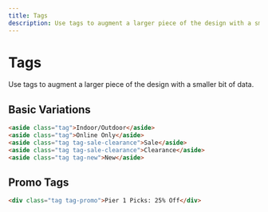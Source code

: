 ```yaml
---
title: Tags
description: Use tags to augment a larger piece of the design with a smaller bit of data.
---
```

# Tags
Use tags to augment a larger piece of the design with a smaller bit of data.

## Basic Variations
```html
<aside class="tag">Indoor/Outdoor</aside>
<aside class="tag">Online Only</aside>
<aside class="tag tag-sale-clearance">Sale</aside>
<aside class="tag tag-sale-clearance">Clearance</aside>
<aside class="tag tag-new">New</aside>
```

## Promo Tags
```html
<div class="tag tag-promo">Pier 1 Picks: 25% Off</div>
```

